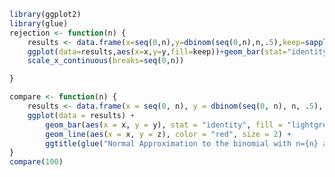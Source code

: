 ```r
library(ggplot2)
library(glue)
rejection <- function(n) {
    results <- data.frame(x=seq(0,n),y=dbinom(seq(0,n),n,.5),keep=sapply(seq(0,n),function(x) (x<qbinom(.025,n,.5)) | (x>qbinom(.975,n,.5))))
    ggplot(data=results,aes(x=x,y=y,fill=keep))+geom_bar(stat="identity")+
    scale_x_continuous(breaks=seq(0,n))

}
```

```r
compare <- function(n) {
    results <- data.frame(x = seq(0, n), y = dbinom(seq(0, n), n, .5), z = dnorm(seq(0, n), mean = .5 * n, sd = sqrt(n) * .5)) 
    ggplot(data = results) +
        geom_bar(aes(x = x, y = y), stat = "identity", fill = "lightgreen") +
        geom_line(aes(x = x, y = z), color = "red", size = 2) +
        ggtitle(glue("Normal Approximation to the binomial with n={n} and p=.5"))
}
compare(100)
```
